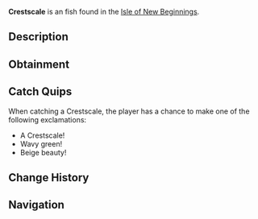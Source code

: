 {{FishInfobox
|image          = Crestscale.png
|rarity         = Uncommon
|sea            = Second Sea
|location       = [[Isle of New Beginnings]]
|sublocation    = 
|sources        = Fishing Rod
|radar_location = 
|prog_speed     = +16
|xp             = 50
|weather        = Windy
|time           = 
|season         = Summer
|bait           = Seaweed
|base_weight    = 30
|base_value     = 105
|weight_range   = 18
|base_chance    = 95
|base_resil     = 60
}}
'''Crestscale''' is an {{Rarity|Uncommon}} fish found in the [[Isle of New Beginnings]].

== Description ==
{{Description|A small green fish with beige fins, its scales rising like a gentle wave.|Bestiary Entry}}

== Obtainment ==
{{Description|It basks where the breeze meets the tide.|Bestiary Hint}}
{{Fish Availability|
Isle of New Beginnings
|top_rods      = 
Free Spirit Rod\347491.58\210133.67;
Azure Of Lagoon\310130.39\262452.55;
Trident Rod\308992.07\263238.99;
Leviathan's Fang Rod\304723.53\262010.11;
Astralhook Rod\286648.64\0;
Carbon Rod\206433.28\182221.69;
Candy Cane Rod\202971.68\179166.09;
Long Rod\223561.09\216626.54;
Firefly Rod\280253.47\266688.45;
Brick Built Rod\249473.6\257237.51;
Rapid Rod\225177.48\220869.5;
Haunted Rod\224746.21\220168.33;
Fungal Rod\226899.32\222558.4;
Verdant Shear Rod\269543.89\233297.83;
Blazebringer Rod\269542.93\231760.8;
No-Life Rod\251249.41\208952.41;
Seraphic Rod\235849.05\200926.41;
Ethereal Prism Rod\233395.41\197687.09;
Depthseeker Rod\226429.86\199231.83;
Challenger's Rod\226214.72\186952.5;
Rod Of The Forgotten Fang\225722.77\189867.19;
Avalanche Rod\224102.69\197693.84;
Rod Of The Exalted One\222976.3\192992.27;
Volcanic Rod\221699.91\188018.04;
Zeus Rod\220835.85\187285.25;
Rod Of The Depths\220205.76\178218.28;
Steady Rod\182896.36\161750.6
|recommended   = Free Spirit Rod
}}

== Catch Quips ==
When catching a Crestscale, the player has a chance to make one of the following exclamations:
* A Crestscale!
* Wavy green!
* Beige beauty!

== Change History ==
{{Change History|{{subst:Current Version}}}}

== Navigation ==
{{Fish Navbox|Isle of New Beginnings}}